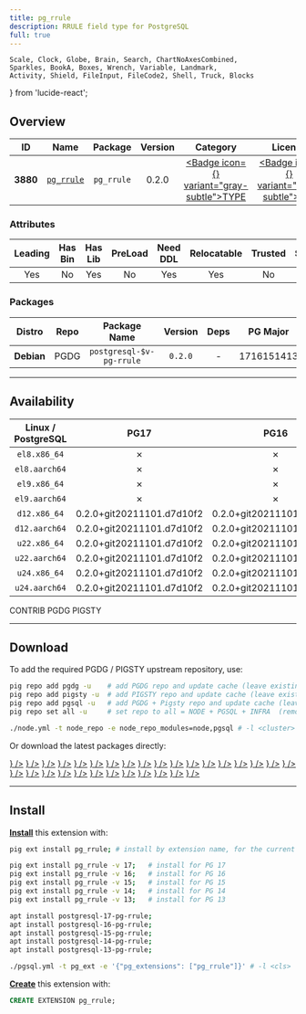 ```yaml
---
title: pg_rrule
description: RRULE field type for PostgreSQL
full: true
---
```


    Scale, Clock, Globe, Brain, Search, ChartNoAxesCombined,
    Sparkles, BookA, Boxes, Wrench, Variable, Landmark,
    Activity, Shield, FileInput, FileCode2, Shell, Truck, Blocks
} from 'lucide-react';

## Overview

| <TooltipIconButton tooltip="Extension unique identifier" side="top">ID</TooltipIconButton> | <TooltipIconButton tooltip="Extension name" side="top">Name</TooltipIconButton> | <TooltipIconButton tooltip="Package name for installation" side="top">Package</TooltipIconButton> | <TooltipIconButton tooltip="Latest available extension version" side="top">Version</TooltipIconButton> | <TooltipIconButton tooltip="Extension category" side="top">Category</TooltipIconButton> | <TooltipIconButton tooltip="Open source license" side="top">License</TooltipIconButton> | <TooltipIconButton tooltip="Programming language" side="top">Lang</TooltipIconButton> |
|:--------:|:--------:|:----------:|:--------------:|:---------------------------------------:|:------------------------------------------------------:|:----:|
| **3880** | [`pg_rrule`](https://github.com/petropavel13/pg_rrule) | `pg_rrule` | 0.2.0 | <a href="/ext/type" className="no-underline"><Badge icon={<Boxes />} variant="gray-subtle">TYPE</Badge></a> | <a href="/ext/list/license#mit" className="no-underline"><Badge icon={<Scale />} variant="blue-subtle">MIT</Badge></a> | <a href="/ext/list/lang#c"><Badge icon={<FileCode2 />} variant="blue-subtle">C</Badge></a> |

### Attributes

| <TooltipIconButton tooltip="The Primary Leading extension in the Package" side="top">Leading</TooltipIconButton> | <TooltipIconButton tooltip="Contains binary utils" side="top">Has Bin</TooltipIconButton> | <TooltipIconButton tooltip="Contains .so shared library files" side="top">Has Lib</TooltipIconButton> | <TooltipIconButton tooltip="Requires preloading via shared_preload_libraries" side="top">PreLoad</TooltipIconButton> | <TooltipIconButton tooltip="Requires CREATE EXTENSION DDL command" side="top">Need DDL</TooltipIconButton> | <TooltipIconButton tooltip="Can be installed in any schema" side="top">Relocatable</TooltipIconButton> | <TooltipIconButton tooltip="Can be created by non-superuser" side="top">Trusted</TooltipIconButton> | <TooltipIconButton tooltip="Schemas used by this extension" side="top">Schemas</TooltipIconButton> |
|:-------:|:-------:|:-------:|:-------:|:--------:|:-----------:|:-------:|:-------:|
| Yes | No | Yes | No | Yes | Yes | No | - |

### Packages

| <TooltipIconButton tooltip="Linux distribution family, EL or Debian" side="top">Distro</TooltipIconButton> | <TooltipIconButton tooltip="Package repository" side="top">Repo</TooltipIconButton> | <TooltipIconButton tooltip="The RPM/DEB Package Name Pattern (replace $v with real pg major)" side="top">Package Name</TooltipIconButton> | <TooltipIconButton tooltip="Latest package version" side="top">Version</TooltipIconButton> | <TooltipIconButton tooltip="RPM/DEB Package dependencies" side="top">Deps</TooltipIconButton> | <TooltipIconButton tooltip="Available in these PostgreSQL Major Versions" side="top">PG Major</TooltipIconButton> |
|:----------:|:--------:|:------------------------:|:-----------:|:------------:|:------------------:|
| **Debian** | <Badge variant="blue-subtle"><span className="font-bold">PGDG</span></Badge> | `postgresql-$v-pg-rrule` | `0.2.0` | - | <Badge variant="green-subtle">17</Badge><Badge variant="green-subtle">16</Badge><Badge variant="green-subtle">15</Badge><Badge variant="green-subtle">14</Badge><Badge variant="green-subtle">13</Badge> |



------

## Availability

| <TooltipIconButton tooltip="Linux Distro Arch / PostgreSQL Major Version" side="top">Linux / PostgreSQL </TooltipIconButton> | **PG17** | **PG16** | **PG15** | **PG14** | **PG13** |
|:-----:|:-----:|:-----:|:-----:|:-----:|:-----:|
| `el8.x86_64` | <Badge variant="red-subtle">✗</Badge> | <Badge variant="red-subtle">✗</Badge> | <Badge variant="red-subtle">✗</Badge> | <Badge variant="red-subtle">✗</Badge> | <Badge variant="red-subtle">✗</Badge> |
| `el8.aarch64` | <Badge variant="red-subtle">✗</Badge> | <Badge variant="red-subtle">✗</Badge> | <Badge variant="red-subtle">✗</Badge> | <Badge variant="red-subtle">✗</Badge> | <Badge variant="red-subtle">✗</Badge> |
| `el9.x86_64` | <Badge variant="red-subtle">✗</Badge> | <Badge variant="red-subtle">✗</Badge> | <Badge variant="red-subtle">✗</Badge> | <Badge variant="red-subtle">✗</Badge> | <Badge variant="red-subtle">✗</Badge> |
| `el9.aarch64` | <Badge variant="red-subtle">✗</Badge> | <Badge variant="red-subtle">✗</Badge> | <Badge variant="red-subtle">✗</Badge> | <Badge variant="red-subtle">✗</Badge> | <Badge variant="red-subtle">✗</Badge> |
| `d12.x86_64` | <Badge variant="blue-subtle">0.2.0+git20211101.d7d10f2</Badge> | <Badge variant="blue-subtle">0.2.0+git20211101.d7d10f2</Badge> | <Badge variant="blue-subtle">0.2.0+git20211101.d7d10f2</Badge> | <Badge variant="blue-subtle">0.2.0+git20211101.d7d10f2</Badge> | <Badge variant="blue-subtle">0.2.0+git20211101.d7d10f2</Badge> |
| `d12.aarch64` | <Badge variant="blue-subtle">0.2.0+git20211101.d7d10f2</Badge> | <Badge variant="blue-subtle">0.2.0+git20211101.d7d10f2</Badge> | <Badge variant="blue-subtle">0.2.0+git20211101.d7d10f2</Badge> | <Badge variant="blue-subtle">0.2.0+git20211101.d7d10f2</Badge> | <Badge variant="blue-subtle">0.2.0+git20211101.d7d10f2</Badge> |
| `u22.x86_64` | <Badge variant="blue-subtle">0.2.0+git20211101.d7d10f2</Badge> | <Badge variant="blue-subtle">0.2.0+git20211101.d7d10f2</Badge> | <Badge variant="blue-subtle">0.2.0+git20211101.d7d10f2</Badge> | <Badge variant="blue-subtle">0.2.0+git20211101.d7d10f2</Badge> | <Badge variant="blue-subtle">0.2.0+git20211101.d7d10f2</Badge> |
| `u22.aarch64` | <Badge variant="blue-subtle">0.2.0+git20211101.d7d10f2</Badge> | <Badge variant="blue-subtle">0.2.0+git20211101.d7d10f2</Badge> | <Badge variant="blue-subtle">0.2.0+git20211101.d7d10f2</Badge> | <Badge variant="blue-subtle">0.2.0+git20211101.d7d10f2</Badge> | <Badge variant="blue-subtle">0.2.0+git20211101.d7d10f2</Badge> |
| `u24.x86_64` | <Badge variant="blue-subtle">0.2.0+git20211101.d7d10f2</Badge> | <Badge variant="blue-subtle">0.2.0+git20211101.d7d10f2</Badge> | <Badge variant="blue-subtle">0.2.0+git20211101.d7d10f2</Badge> | <Badge variant="blue-subtle">0.2.0+git20211101.d7d10f2</Badge> | <Badge variant="blue-subtle">0.2.0+git20211101.d7d10f2</Badge> |
| `u24.aarch64` | <Badge variant="blue-subtle">0.2.0+git20211101.d7d10f2</Badge> | <Badge variant="blue-subtle">0.2.0+git20211101.d7d10f2</Badge> | <Badge variant="blue-subtle">0.2.0+git20211101.d7d10f2</Badge> | <Badge variant="blue-subtle">0.2.0+git20211101.d7d10f2</Badge> | <Badge variant="blue-subtle">0.2.0+git20211101.d7d10f2</Badge> |

<Badge variant="green-subtle"><span className="font-black">CONTRIB</span></Badge> <Badge variant="blue-subtle"><span className="font-black">PGDG</span></Badge> <Badge variant="amber-subtle"><span className="font-black">PIGSTY</span></Badge>

------

## Download

To add the required PGDG / PIGSTY upstream repository, use:

```bash tab="pig"
pig repo add pgdg -u    # add PGDG repo and update cache (leave existing repos)
pig repo add pigsty -u  # add PIGSTY repo and update cache (leave existing repos)
pig repo add pgsql -u   # add PGDG + Pigsty repo and update cache (leave existing repos)
pig repo set all -u     # set repo to all = NODE + PGSQL + INFRA  (remove existing repos)
```
```bash tab="pigsty"
./node.yml -t node_repo -e node_repo_modules=node,pgsql # -l <cluster>
```

Or download the latest packages directly:

<Files>
    <Folder name="el8.x86_64">
    </Folder>
    <Folder name="el8.aarch64">
    </Folder>
    <Folder name="el9.x86_64">
    </Folder>
    <Folder name="el9.aarch64">
    </Folder>
    <Folder name="d12.x86_64">
        <a href="https://apt.postgresql.org/pub/repos/apt/pool/main/p/pg-rrule/postgresql-17-pg-rrule_0.2.0+git20211101.d7d10f2-3.pgdg120+1_arm64.deb"><File name="postgresql-17-pg-rrule_0.2.0+git20211101.d7d10f2-3.pgdg120+1_arm64.deb" icon={<Box className="text-emerald-500" />} /></a>
        <a href="https://apt.postgresql.org/pub/repos/apt/pool/main/p/pg-rrule/postgresql-16-pg-rrule_0.2.0+git20211101.d7d10f2-3.pgdg120+1_arm64.deb"><File name="postgresql-16-pg-rrule_0.2.0+git20211101.d7d10f2-3.pgdg120+1_arm64.deb" icon={<Box className="text-emerald-500" />} /></a>
        <a href="https://apt.postgresql.org/pub/repos/apt/pool/main/p/pg-rrule/postgresql-15-pg-rrule_0.2.0+git20211101.d7d10f2-3.pgdg120+1_arm64.deb"><File name="postgresql-15-pg-rrule_0.2.0+git20211101.d7d10f2-3.pgdg120+1_arm64.deb" icon={<Box className="text-emerald-500" />} /></a>
        <a href="https://apt.postgresql.org/pub/repos/apt/pool/main/p/pg-rrule/postgresql-14-pg-rrule_0.2.0+git20211101.d7d10f2-3.pgdg120+1_arm64.deb"><File name="postgresql-14-pg-rrule_0.2.0+git20211101.d7d10f2-3.pgdg120+1_arm64.deb" icon={<Box className="text-emerald-500" />} /></a>
        <a href="https://apt.postgresql.org/pub/repos/apt/pool/main/p/pg-rrule/postgresql-13-pg-rrule_0.2.0+git20211101.d7d10f2-3.pgdg120+1_arm64.deb"><File name="postgresql-13-pg-rrule_0.2.0+git20211101.d7d10f2-3.pgdg120+1_arm64.deb" icon={<Box className="text-emerald-500" />} /></a>
    </Folder>
    <Folder name="d12.aarch64">
        <a href="https://apt.postgresql.org/pub/repos/apt/pool/main/p/pg-rrule/postgresql-17-pg-rrule_0.2.0+git20211101.d7d10f2-3.pgdg120+1_amd64.deb"><File name="postgresql-17-pg-rrule_0.2.0+git20211101.d7d10f2-3.pgdg120+1_amd64.deb" icon={<Box className="text-orange-500" />} /></a>
        <a href="https://apt.postgresql.org/pub/repos/apt/pool/main/p/pg-rrule/postgresql-16-pg-rrule_0.2.0+git20211101.d7d10f2-3.pgdg120+1_amd64.deb"><File name="postgresql-16-pg-rrule_0.2.0+git20211101.d7d10f2-3.pgdg120+1_amd64.deb" icon={<Box className="text-orange-500" />} /></a>
        <a href="https://apt.postgresql.org/pub/repos/apt/pool/main/p/pg-rrule/postgresql-15-pg-rrule_0.2.0+git20211101.d7d10f2-3.pgdg120+1_amd64.deb"><File name="postgresql-15-pg-rrule_0.2.0+git20211101.d7d10f2-3.pgdg120+1_amd64.deb" icon={<Box className="text-orange-500" />} /></a>
        <a href="https://apt.postgresql.org/pub/repos/apt/pool/main/p/pg-rrule/postgresql-14-pg-rrule_0.2.0+git20211101.d7d10f2-3.pgdg120+1_amd64.deb"><File name="postgresql-14-pg-rrule_0.2.0+git20211101.d7d10f2-3.pgdg120+1_amd64.deb" icon={<Box className="text-orange-500" />} /></a>
        <a href="https://apt.postgresql.org/pub/repos/apt/pool/main/p/pg-rrule/postgresql-13-pg-rrule_0.2.0+git20211101.d7d10f2-3.pgdg120+1_amd64.deb"><File name="postgresql-13-pg-rrule_0.2.0+git20211101.d7d10f2-3.pgdg120+1_amd64.deb" icon={<Box className="text-orange-500" />} /></a>
    </Folder>
    <Folder name="u22.x86_64">
        <a href="https://apt.postgresql.org/pub/repos/apt/pool/main/p/pg-rrule/postgresql-17-pg-rrule_0.2.0+git20211101.d7d10f2-3.pgdg22.04+1_amd64.deb"><File name="postgresql-17-pg-rrule_0.2.0+git20211101.d7d10f2-3.pgdg22.04+1_amd64.deb" icon={<Box className="text-emerald-500" />} /></a>
        <a href="https://apt.postgresql.org/pub/repos/apt/pool/main/p/pg-rrule/postgresql-16-pg-rrule_0.2.0+git20211101.d7d10f2-3.pgdg22.04+1_amd64.deb"><File name="postgresql-16-pg-rrule_0.2.0+git20211101.d7d10f2-3.pgdg22.04+1_amd64.deb" icon={<Box className="text-emerald-500" />} /></a>
        <a href="https://apt.postgresql.org/pub/repos/apt/pool/main/p/pg-rrule/postgresql-15-pg-rrule_0.2.0+git20211101.d7d10f2-3.pgdg22.04+1_amd64.deb"><File name="postgresql-15-pg-rrule_0.2.0+git20211101.d7d10f2-3.pgdg22.04+1_amd64.deb" icon={<Box className="text-emerald-500" />} /></a>
        <a href="https://apt.postgresql.org/pub/repos/apt/pool/main/p/pg-rrule/postgresql-14-pg-rrule_0.2.0+git20211101.d7d10f2-3.pgdg22.04+1_amd64.deb"><File name="postgresql-14-pg-rrule_0.2.0+git20211101.d7d10f2-3.pgdg22.04+1_amd64.deb" icon={<Box className="text-emerald-500" />} /></a>
        <a href="https://apt.postgresql.org/pub/repos/apt/pool/main/p/pg-rrule/postgresql-13-pg-rrule_0.2.0+git20211101.d7d10f2-3.pgdg22.04+1_amd64.deb"><File name="postgresql-13-pg-rrule_0.2.0+git20211101.d7d10f2-3.pgdg22.04+1_amd64.deb" icon={<Box className="text-emerald-500" />} /></a>
    </Folder>
    <Folder name="u22.aarch64">
        <a href="https://apt.postgresql.org/pub/repos/apt/pool/main/p/pg-rrule/postgresql-17-pg-rrule_0.2.0+git20211101.d7d10f2-3.pgdg22.04+1_arm64.deb"><File name="postgresql-17-pg-rrule_0.2.0+git20211101.d7d10f2-3.pgdg22.04+1_arm64.deb" icon={<Box className="text-orange-500" />} /></a>
        <a href="https://apt.postgresql.org/pub/repos/apt/pool/main/p/pg-rrule/postgresql-16-pg-rrule_0.2.0+git20211101.d7d10f2-3.pgdg22.04+1_arm64.deb"><File name="postgresql-16-pg-rrule_0.2.0+git20211101.d7d10f2-3.pgdg22.04+1_arm64.deb" icon={<Box className="text-orange-500" />} /></a>
        <a href="https://apt.postgresql.org/pub/repos/apt/pool/main/p/pg-rrule/postgresql-15-pg-rrule_0.2.0+git20211101.d7d10f2-3.pgdg22.04+1_arm64.deb"><File name="postgresql-15-pg-rrule_0.2.0+git20211101.d7d10f2-3.pgdg22.04+1_arm64.deb" icon={<Box className="text-orange-500" />} /></a>
        <a href="https://apt.postgresql.org/pub/repos/apt/pool/main/p/pg-rrule/postgresql-14-pg-rrule_0.2.0+git20211101.d7d10f2-3.pgdg22.04+1_arm64.deb"><File name="postgresql-14-pg-rrule_0.2.0+git20211101.d7d10f2-3.pgdg22.04+1_arm64.deb" icon={<Box className="text-orange-500" />} /></a>
        <a href="https://apt.postgresql.org/pub/repos/apt/pool/main/p/pg-rrule/postgresql-13-pg-rrule_0.2.0+git20211101.d7d10f2-3.pgdg22.04+1_arm64.deb"><File name="postgresql-13-pg-rrule_0.2.0+git20211101.d7d10f2-3.pgdg22.04+1_arm64.deb" icon={<Box className="text-orange-500" />} /></a>
    </Folder>
    <Folder name="u24.x86_64">
        <a href="https://apt.postgresql.org/pub/repos/apt/pool/main/p/pg-rrule/postgresql-17-pg-rrule_0.2.0+git20211101.d7d10f2-3.pgdg24.04+1_amd64.deb"><File name="postgresql-17-pg-rrule_0.2.0+git20211101.d7d10f2-3.pgdg24.04+1_amd64.deb" icon={<Box className="text-emerald-500" />} /></a>
        <a href="https://apt.postgresql.org/pub/repos/apt/pool/main/p/pg-rrule/postgresql-16-pg-rrule_0.2.0+git20211101.d7d10f2-3.pgdg24.04+1_amd64.deb"><File name="postgresql-16-pg-rrule_0.2.0+git20211101.d7d10f2-3.pgdg24.04+1_amd64.deb" icon={<Box className="text-emerald-500" />} /></a>
        <a href="https://apt.postgresql.org/pub/repos/apt/pool/main/p/pg-rrule/postgresql-15-pg-rrule_0.2.0+git20211101.d7d10f2-3.pgdg24.04+1_amd64.deb"><File name="postgresql-15-pg-rrule_0.2.0+git20211101.d7d10f2-3.pgdg24.04+1_amd64.deb" icon={<Box className="text-emerald-500" />} /></a>
        <a href="https://apt.postgresql.org/pub/repos/apt/pool/main/p/pg-rrule/postgresql-14-pg-rrule_0.2.0+git20211101.d7d10f2-3.pgdg24.04+1_amd64.deb"><File name="postgresql-14-pg-rrule_0.2.0+git20211101.d7d10f2-3.pgdg24.04+1_amd64.deb" icon={<Box className="text-emerald-500" />} /></a>
        <a href="https://apt.postgresql.org/pub/repos/apt/pool/main/p/pg-rrule/postgresql-13-pg-rrule_0.2.0+git20211101.d7d10f2-3.pgdg24.04+1_amd64.deb"><File name="postgresql-13-pg-rrule_0.2.0+git20211101.d7d10f2-3.pgdg24.04+1_amd64.deb" icon={<Box className="text-emerald-500" />} /></a>
    </Folder>
    <Folder name="u24.aarch64">
        <a href="https://apt.postgresql.org/pub/repos/apt/pool/main/p/pg-rrule/postgresql-17-pg-rrule_0.2.0+git20211101.d7d10f2-3.pgdg24.04+1_arm64.deb"><File name="postgresql-17-pg-rrule_0.2.0+git20211101.d7d10f2-3.pgdg24.04+1_arm64.deb" icon={<Box className="text-orange-500" />} /></a>
        <a href="https://apt.postgresql.org/pub/repos/apt/pool/main/p/pg-rrule/postgresql-16-pg-rrule_0.2.0+git20211101.d7d10f2-3.pgdg24.04+1_arm64.deb"><File name="postgresql-16-pg-rrule_0.2.0+git20211101.d7d10f2-3.pgdg24.04+1_arm64.deb" icon={<Box className="text-orange-500" />} /></a>
        <a href="https://apt.postgresql.org/pub/repos/apt/pool/main/p/pg-rrule/postgresql-15-pg-rrule_0.2.0+git20211101.d7d10f2-3.pgdg24.04+1_arm64.deb"><File name="postgresql-15-pg-rrule_0.2.0+git20211101.d7d10f2-3.pgdg24.04+1_arm64.deb" icon={<Box className="text-orange-500" />} /></a>
        <a href="https://apt.postgresql.org/pub/repos/apt/pool/main/p/pg-rrule/postgresql-14-pg-rrule_0.2.0+git20211101.d7d10f2-3.pgdg24.04+1_arm64.deb"><File name="postgresql-14-pg-rrule_0.2.0+git20211101.d7d10f2-3.pgdg24.04+1_arm64.deb" icon={<Box className="text-orange-500" />} /></a>
        <a href="https://apt.postgresql.org/pub/repos/apt/pool/main/p/pg-rrule/postgresql-13-pg-rrule_0.2.0+git20211101.d7d10f2-3.pgdg24.04+1_arm64.deb"><File name="postgresql-13-pg-rrule_0.2.0+git20211101.d7d10f2-3.pgdg24.04+1_arm64.deb" icon={<Box className="text-orange-500" />} /></a>
    </Folder>
</Files>

------

## Install

[**Install**](/docs/pgsql/ext/install) this extension with:

```bash tab="pig"
pig ext install pg_rrule; # install by extension name, for the current active PG version

pig ext install pg_rrule -v 17;   # install for PG 17
pig ext install pg_rrule -v 16;   # install for PG 16
pig ext install pg_rrule -v 15;   # install for PG 15
pig ext install pg_rrule -v 14;   # install for PG 14
pig ext install pg_rrule -v 13;   # install for PG 13
```
```bash tab="apt" 
apt install postgresql-17-pg-rrule;
apt install postgresql-16-pg-rrule;
apt install postgresql-15-pg-rrule;
apt install postgresql-14-pg-rrule;
apt install postgresql-13-pg-rrule;
```
```bash tab="ansible"
./pgsql.yml -t pg_ext -e '{"pg_extensions": ["pg_rrule"]}' # -l <cls>
```

[**Create**](/docs/pgsql/ext/create) this extension with:

```sql
CREATE EXTENSION pg_rrule;
```


